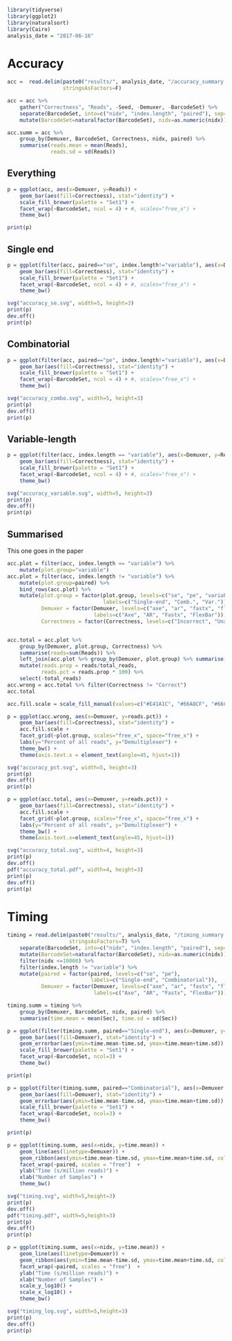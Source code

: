```r
library(tidyverse)
library(ggplot2)
library(naturalsort)
library(Cairo)
analysis_date = "2017-06-16"
```

# Accuracy


```r
acc =  read.delim(paste0("results/", analysis_date, "/accuracy_summary.tsv"),
                  stringsAsFactors=F)

acc = acc %>%
    gather("Correctness", "Reads", -Seed, -Demuxer, -BarcodeSet) %>%
    separate(BarcodeSet, into=c("nidx", "index.length", "paired"), sep="-", remove=F) %>%
    mutate(BarcodeSet=naturalfactor(BarcodeSet), nidx=as.numeric(nidx))

acc.summ = acc %>%
    group_by(Demuxer, BarcodeSet, Correctness, nidx, paired) %>%
    summarise(reads.mean = mean(Reads),
              reads.sd = sd(Reads))
```

## Everything

```r
p = ggplot(acc, aes(x=Demuxer, y=Reads)) +
    geom_bar(aes(fill=Correctness), stat="identity") +
    scale_fill_brewer(palette = "Set1") +
    facet_wrap(~BarcodeSet, ncol = 4) + #, scales="free_x") +
    theme_bw()

print(p)
```

## Single end

```r
p = ggplot(filter(acc, paired=="se", index.length!="variable"), aes(x=Demuxer, y=Reads)) +
    geom_bar(aes(fill=Correctness), stat="identity") +
    scale_fill_brewer(palette = "Set1") +
    facet_wrap(~BarcodeSet, ncol = 4) + #, scales="free_x") +
    theme_bw()

svg("accuracy_se.svg", width=5, height=3)
print(p)
dev.off()
print(p)
```

## Combinatorial

```r
p = ggplot(filter(acc, paired=="pe", index.length!="variable"), aes(x=Demuxer, y=Reads)) +
    geom_bar(aes(fill=Correctness), stat="identity") +
    scale_fill_brewer(palette = "Set1") +
    facet_wrap(~BarcodeSet, ncol = 4) + #, scales="free_x") +
    theme_bw()

svg("accuracy_combo.svg", width=5, height=3)
print(p)
dev.off()
print(p)
```

## Variable-length

```r
p = ggplot(filter(acc, index.length == "variable"), aes(x=Demuxer, y=Reads)) +
    geom_bar(aes(fill=Correctness), stat="identity") +
    scale_fill_brewer(palette = "Set1") +
    facet_wrap(~BarcodeSet, ncol = 4) + #, scales="free_x") +
    theme_bw()

svg("accuracy_variable.svg", width=5, height=3)
print(p)
dev.off()
print(p)
```

## Summarised

This one goes in the paper

```r
acc.plot = filter(acc, index.length == "variable") %>%
    mutate(plot.group="variable")
acc.plot = filter(acc, index.length != "variable") %>%
    mutate(plot.group=paired) %>%
    bind_rows(acc.plot) %>%
    mutate(plot.group = factor(plot.group, levels=c("se", "pe", "variable"),
                               labels=c("Single-end", "Comb.", "Var.")),
           Demuxer = factor(Demuxer, levels=c("axe", "ar", "fastx", "flexbar"),
                            labels=c("Axe", "AR", "Fastx", "FlexBar")),
           Correctness = factor(Correctness, levels=c("Incorrect", "Unassigned", "Correct")))


acc.total = acc.plot %>%
    group_by(Demuxer, plot.group, Correctness) %>%
    summarise(reads=sum(Reads)) %>%
    left_join(acc.plot %>% group_by(Demuxer, plot.group) %>% summarise(total_reads=sum(Reads))) %>%
    mutate(reads.prop = reads/total_reads,
           reads.pct = reads.prop * 100) %>%
    select(-total_reads)
acc.wrong = acc.total %>% filter(Correctness != "Correct")
acc.total
```

```r
acc.fill.scale = scale_fill_manual(values=c("#E41A1C", "#66A8CF", "#66C2A5"))

p = ggplot(acc.wrong, aes(x=Demuxer, y=reads.pct)) +
    geom_bar(aes(fill=Correctness), stat="identity") +
    acc.fill.scale +
    facet_grid(~plot.group, scales="free_x", space="free_x") +
    labs(y="Percent of all reads", y="Demultiplexer") +
    theme_bw() +
    theme(axis.text.x = element_text(angle=45, hjust=1))

svg("accuracy_pct.svg", width=5, height=3)
print(p)
dev.off()
print(p)
```


```r
p = ggplot(acc.total, aes(x=Demuxer, y=reads.pct)) +
    geom_bar(aes(fill=Correctness), stat="identity") +
    acc.fill.scale +
    facet_grid(~plot.group, scales="free_x", space="free_x") +
    labs(y="Percent of all reads", y="Demultiplexer") +
    theme_bw() +
    theme(axis.text.x=element_text(angle=45, hjust=1))

svg("accuracy_total.svg", width=4, height=3)
print(p)
dev.off()
pdf("accuracy_total.pdf", width=4, height=3)
print(p)
dev.off()
print(p)
```


# Timing


```r
timing = read.delim(paste0("results/", analysis_date, "/timing_summary.tsv"),
                    stringsAsFactors=T) %>%
    separate(BarcodeSet, into=c("nidx", "index.length", "paired"), sep="-", remove=F) %>%
    mutate(BarcodeSet=naturalfactor(BarcodeSet), nidx=as.numeric(nidx)) %>%
    filter(nidx <=10000) %>%
    filter(index.length != "variable") %>%
    mutate(paired = factor(paired, levels=c("se", "pe"),
                           labels=c("Single-end", "Combinatorial")),
           Demuxer = factor(Demuxer, levels=c("axe", "ar", "fastx", "flexbar"),
                            labels=c("Axe", "AR", "Fastx", "FlexBar")))

timing.summ = timing %>%
    group_by(Demuxer, BarcodeSet, nidx, paired) %>%
    summarise(time.mean = mean(Sec), time.sd = sd(Sec))
```


```r
p = ggplot(filter(timing.summ, paired=="Single-end"), aes(x=Demuxer, y=time.mean)) +
    geom_bar(aes(fill=Demuxer), stat="identity") +
    geom_errorbar(aes(ymin=time.mean-time.sd, ymax=time.mean+time.sd)) +
    scale_fill_brewer(palette = "Set1") +
    facet_wrap(~BarcodeSet, ncol=3) +
    theme_bw()

print(p)
```


```r
p = ggplot(filter(timing.summ, paired=="Combinatorial"), aes(x=Demuxer, y=time.mean)) +
    geom_bar(aes(fill=Demuxer), stat="identity") +
    geom_errorbar(aes(ymin=time.mean-time.sd, ymax=time.mean+time.sd)) +
    scale_fill_brewer(palette = "Set1") +
    facet_wrap(~BarcodeSet, ncol=3) +
    theme_bw()

print(p)
```


```r
p = ggplot(timing.summ, aes(x=nidx, y=time.mean)) +
    geom_line(aes(linetype=Demuxer)) +
    geom_ribbon(aes(ymin=time.mean-time.sd, ymax=time.mean+time.sd, colour=Demuxer, fill=Demuxer), alpha=0.2) +
    facet_wrap(~paired, scales = "free")  +
    ylab("Time (s/million reads)") +
    xlab("Number of Samples") +
    theme_bw()

svg("timing.svg", width=5,height=3)
print(p)
dev.off()
pdf("timing.pdf", width=5,height=3)
print(p)
dev.off()
print(p)
```


```r
p = ggplot(timing.summ, aes(x=nidx, y=time.mean)) +
    geom_line(aes(linetype=Demuxer)) +
    geom_ribbon(aes(ymin=time.mean-time.sd, ymax=time.mean+time.sd, colour=Demuxer, fill=Demuxer), alpha=0.2) +
    facet_wrap(~paired, scales = "free")  +
    ylab("Time (s/million reads)") +
    xlab("Number of Samples") +
    scale_y_log10() +
    scale_x_log10() +
    theme_bw()

svg("timing_log.svg", width=5,height=3)
print(p)
dev.off()
print(p)
```
